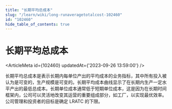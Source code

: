 ```yaml
---
title: "长期平均总成本"
slug: "/learn/wiki/long-runaveragetotalcost-102460"
id: "102460"
hide_table_of_contents: true
---
```



# 长期平均总成本

<ArticleMeta id={102460} updatedAt={'2023-09-26 13:59:00'} />
<div className='border-solid border-b border-t-0 my-4 border-[var(--ifm-color-gray-300)]' />

长期平均总成本是表示长期内每单位产出的平均成本的业务指标，其中所有投入被认为是可变的，生产规模是可变的。长期平均成本曲线显示了在长期内生产一定水平产出的最低总成本。长期单位成本通常低于短期单位成本，这是因为在长期时间框架内，公司可以灵活地改变其运营的重要组成部分，如工厂，以实现最优效率。公司管理和投资者的目标是确定 LRATC 的下限。

